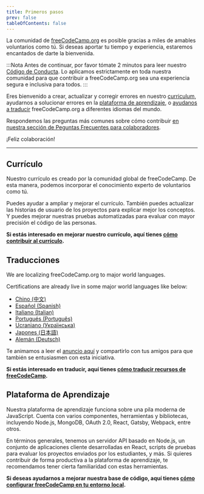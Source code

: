 ```yaml
---
title: Primeros pasos
prev: false
tableOfContents: false
---
```


La comunidad de [freeCodeCamp.org](https://freecodecamp.org) es posible gracias a miles de amables voluntarios como tú. Si deseas aportar tu tiempo y experiencia, estaremos encantados de darte la bienvenida.

:::Nota
Antes de continuar, por favor tómate 2 minutos para leer nuestro [Código de Conducta](https://www.freecodecamp.org/code-of-conduct). Lo aplicamos estrictamente en toda nuestra comunidad para que contribuir a freeCodeCamp.org sea una experiencia segura e inclusiva para todos.
:::

Eres bienvenido a crear, actualizar y corregir errores en nuestro [curriculum](#curriculum), ayudarnos a solucionar errores en la [plataforma de aprendizaje](#learning-platform), o [ayudanos a traducir](#translations) freeCodeCamp.org a diferentes idiomas del mundo.

Respondemos las preguntas más comunes sobre cómo contribuir [en nuestra sección de Peguntas Frecuentes para colaboradores](/faq/).

¡Feliz colaboración!

---

## Currículo

Nuestro currículo es creado por la comunidad global de freeCodeCamp. De esta manera, podemos incorporar el conocimiento experto de voluntarios como tú.

Puedes ayudar a ampliar y mejorar el currículo. También puedes actualizar las historias de usuario de los proyectos para explicar mejor los conceptos. Y puedes mejorar nuestras pruebas automatizadas para evaluar con mayor precisión el código de las personas.

**Si estás interesado en mejorar nuestro currículo, aquí tienes [cómo contribuir al currículo](/how-to-work-on-coding-challenges/).**

## Traducciones

We are localizing freeCodeCamp.org to major world languages.

Certifications are already live in some major world languages like below:

- [Chino (中文)](https://www.freecodecamp.org/chinese/learn)
- [Español (Spanish)](https://www.freecodecamp.org/espanol/learn)
- [Italiano (Italian)](https://www.freecodecamp.org/italian/learn)
- [Portugués (Português)](https://www.freecodecamp.org/portuguese/learn)
- [Ucraniano (Українська)](https://www.freecodecamp.org/ukrainian/learn)
- [Japones (日本語)](https://www.freecodecamp.org/japanese/learn)
- [Alemán (Deutsch)](https://www.freecodecamp.org/german/learn)

Te animamos a leer el [anuncio aquí](https://www.freecodecamp.org/news/help-translate-freecodecamp-language/) y compartirlo con tus amigos para que también se entusiasmen con esta iniciativa.

**Si estás interesado en traducir, aquí tienes [cómo traducir recursos de freeCodeCamp](/how-to-translate-files/).**

## Plataforma de Aprendizaje

Nuestra plataforma de aprendizaje funciona sobre una pila moderna de JavaScript. Cuenta con varios componentes, herramientas y bibliotecas, incluyendo Node.js, MongoDB, OAuth 2.0, React, Gatsby, Webpack, entre otros.

En términos generales, tenemos un servidor API basado en Node.js, un conjunto de aplicaciones cliente desarrolladas en React, scripts de pruebas para evaluar los proyectos enviados por los estudiantes, y más. Si quieres contribuir de forma productiva a la plataforma de aprendizaje, te recomendamos tener cierta familiaridad con estas herramientas.

**Si deseas ayudarnos a mejorar nuestra base de código, aquí tienes [cómo configurar freeCodeCamp en tu entorno local](/how-to-setup-freecodecamp-locally/).**
